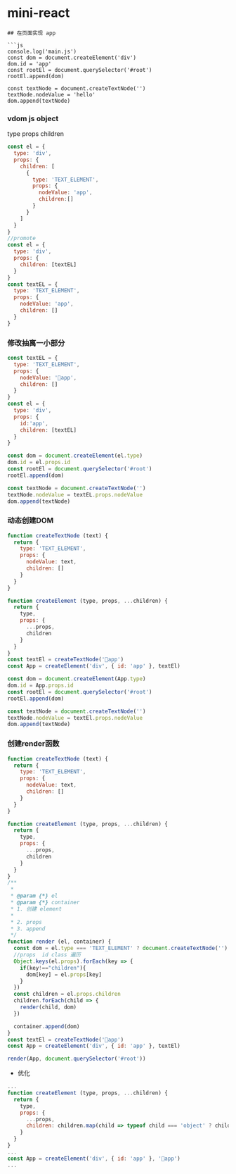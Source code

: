 # mini-react
```
## 在页面实现 app

```js
console.log('main.js')
const dom = document.createElement('div')
dom.id = 'app'
const rootEl = document.querySelector('#root')
rootEl.append(dom)

const textNode = document.createTextNode('')
textNode.nodeValue = 'hello'
dom.append(textNode)
```
### vdom js object
type props children
```js
const el = {
  type: 'div',
  props: {
    children: [
      {
        type: 'TEXT_ELEMENT',
        props: {
          nodeValue: 'app',
          children:[]
        }
      }
    ]
  }
}
//promote
const el = {
  type: 'div',
  props: {
    children: [textEL]
  }
}
const textEL = {
  type: 'TEXT_ELEMENT',
  props: {
    nodeValue: 'app',
    children: []
  }
}
```
### 修改抽离一小部分
```js
const textEL = {
  type: 'TEXT_ELEMENT',
  props: {
    nodeValue: '🦋app',
    children: []
  }
}
const el = {
  type: 'div',
  props: {
    id:'app',
    children: [textEL]
  }
}

const dom = document.createElement(el.type)
dom.id = el.props.id
const rootEl = document.querySelector('#root')
rootEl.append(dom)

const textNode = document.createTextNode('')
textNode.nodeValue = textEL.props.nodeValue
dom.append(textNode)
```
### 动态创建DOM
```js
function createTextNode (text) {
  return {
    type: 'TEXT_ELEMENT',
    props: {
      nodeValue: text,
      children: []
    }
  }
}

function createElement (type, props, ...children) {
  return {
    type,
    props: {
      ...props,
      children
    }
  }
}
const textEl = createTextNode('🦋app')
const App = createElement('div', { id: 'app' }, textEl)

const dom = document.createElement(App.type)
dom.id = App.props.id
const rootEl = document.querySelector('#root')
rootEl.append(dom)

const textNode = document.createTextNode('')
textNode.nodeValue = textEl.props.nodeValue
dom.append(textNode)

```
### 创建render函数
```js
function createTextNode (text) {
  return {
    type: 'TEXT_ELEMENT',
    props: {
      nodeValue: text,
      children: []
    }
  }
}

function createElement (type, props, ...children) {
  return {
    type,
    props: {
      ...props,
      children
    }
  }
}
/**
 *
 * @param {*} el
 * @param {*} container
 * 1. 创建 element
 *
 * 2. props
 * 3. append
 */
function render (el, container) {
  const dom = el.type === 'TEXT_ELEMENT' ? document.createTextNode('') : document.createElement(el.type)
  //props  id class 遍历
  Object.keys(el.props).forEach(key => {
    if(key!=="children"){
      dom[key] = el.props[key]
    }
  })
  const children = el.props.children
  children.forEach(child => {
    render(child, dom)
  })

  container.append(dom)
}
const textEl = createTextNode('🦋app')
const App = createElement('div', { id: 'app' }, textEl)

render(App, document.querySelector('#root'))
```
-  优化
```js
...
function createElement (type, props, ...children) {
  return {
    type,
    props: {
      ...props,
      children: children.map(child => typeof child === 'object' ? child : createTextNode(child))
    }
  }
}
...
const App = createElement('div', { id: 'app' }, '🦋app')
...
```